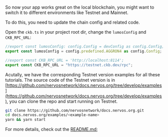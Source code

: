 So now your app works great on the local blockchain, you might want to switch it to different environments like Testnet and Mainnet.

To do this, you need to update the chain config and related code. 

Open the `ckb.ts` in your project root dir, change the `lumosConfig` and `CKB_RPC_URL`:

```ts
//export const lumosConfig: config.Config = devConfig as config.Config;
export const lumosConfig = config.predefined.AGGRON4 as config.Config;

//export const CKB_RPC_URL = 'http://localhost:8114';
export const CKB_RPC_URL = "https://testnet.ckb.dev/rpc";
```

Acutally, we have the corresponding Testnet version examples for all these tutorials. The source code of the Testnet version is in [https://github.com/nervosnetwork/docs.nervos.org/tree/develop/examples](https://github.com/nervosnetwork/docs.nervos.org/tree/develop/examples), you can clone the repo and start running on Testnet.

```sh
git clone https://github.com/nervosnetwork/docs.nervos.org.git
cd docs.nervos.org/examples/<example-name>
yarn && yarn start
```

For more details, check out the [README.md](https://github.com/nervosnetwork/docs.nervos.org/blob/develop/examples/simple-transfer/README.md);
